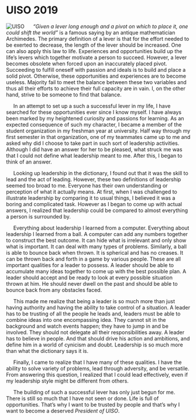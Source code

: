 # UISO 2019

![UISO](/img/UISO-min.JPG 'UISO')
&nbsp;&nbsp;&nbsp;&nbsp; _“Given a lever long enough and a pivot on which to place it, one could shift the world”_
is a famous saying by an antique mathematician Archimedes. The primary definition of a
lever is that for the effort needed to be exerted to decrease, the length of the lever
should be increased. One can also apply this law to life. Experiences and opportunities
build up the life’s levers which together motivate a person to succeed. However, a lever
becomes obsolete when forced upon an inaccurately placed pivot. Succeeding to fulfill
oneself with passion and ideals is to build and place a solid pivot. Otherwise, these
opportunities and experiences are to become useless. Majority fail to meet the balance
between these two variables and thus all their efforts to achieve their full capacity
are in vain. I, on the other hand, strive to be someone to find that balance.

&nbsp;&nbsp;&nbsp;&nbsp; In an attempt to set up a such a successful lever in my life,
I have searched for these opportunities ever since I know myself. I have always been
marked by my heightened curiosity and passions for learning. As an expected consequence
of such my character, I became a member of the student organization in my freshman year
at university. Half way through my first semester in that organization, one of my
teammates came up to me and asked why did I choose to take part in such sort of
leadership activities. Although I did have an answer for her to be pleased, what struck
me was that I could not define what leadership meant to me. After this, I began to think of an answer.

&nbsp;&nbsp;&nbsp;&nbsp; Looking up leadership in the dictionary, I found out that it was
the skill to lead and the act of leading. However, these two definitions of leadership
seemed too broad to me. Everyone has their own understanding or perception of what it
actually means. At first, when I was challenged to illustrate leadership by comparing it to
usual things, I believed it was a boring and complicated task. However as I began to come up
with actual answers, I realized that leadership could be compared to almost everything a
person is surrounded by.

&nbsp;&nbsp;&nbsp;&nbsp; Everything about leadership I learned from a computer. Everything
about leadership I learned from a ball. A computer can add any numbers together to construct
the best outcome. It can hide what is irrelevant and only show what is important. It can
deal with many types of problems. Similarly, a ball is able to bounce back when thrown.
It is spherical and has no creases. It can be thrown back and forth in a game by various
people. These are all important qualities for a leader to possess. A leader should be able
to accumulate many ideas together to come up with the best possible plan. A leader should
accept and be ready to look at every possible situation thrown at him. He should never
dwell on the past and should be able to bounce back from any obstacles faced.

&nbsp;&nbsp;&nbsp;&nbsp; This made me realize that being a leader is so much more than just
having authority and having the ability to take control of a situation. A leader has to be
trusting of all the people he leads and, leaders must be able to combine ideas into one
encompassing idea. They cannot sit in the background and watch events happen; they have to
jump in and be involved. They should not delegate all their responsibilities away. A leader
has to believe in people. And that should drive his action and ambitions, and define him in
a world of cynicism and doubt. Leadership is so much more than what the dictionary says it is.

&nbsp;&nbsp;&nbsp;&nbsp; Finally, I came to realize that I have many of these qualities. I have
the ability to solve variety of problems, lead through adversity, and be versatile. From
answering this question, I realized that I could lead effectively, even if my leadership style
might be different from others.

&nbsp;&nbsp;&nbsp;&nbsp; The building of such a successful lever has only just begun for me.
There is still so much that I have not seen or done. Life is full of opportunities. That’s why
I want to be trusted by people and that’s why I want to become a deserved _President of UISO_.
